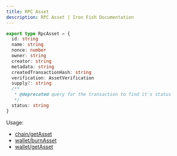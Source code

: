 ```yaml
---
title: RPC Asset
description: RPC Asset | Iron Fish Documentation
---
```

```typescript
export type RpcAsset = {
  id: string
  name: string
  nonce: number
  owner: string
  creator: string
  metadata: string
  createdTransactionHash: string
  verification: AssetVerification
  supply?: string
  /**
   * @deprecated query for the transaction to find it's status
   */
  status: string
}
```

Usage: 
- [chain/getAsset](/developers/documentation/rpc/chain/get_asset)
- [wallet/burnAsset](/developers/documentation/rpc/wallet/burn_asset)
- [wallet/getAsset](/developers/documentation/rpc/wallet/get_asset)